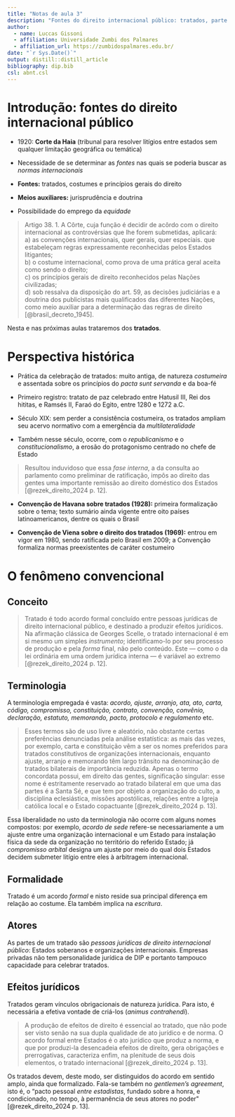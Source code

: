 ```yaml
---
title: "Notas de aula 3"
description: "Fontes do direito internacional público: tratados, parte 1"
author:
  - name: Luccas Gissoni
  - affiliation: Universidade Zumbi dos Palmares
  - affiliation_url: https://zumbidospalmares.edu.br/
date: "`r Sys.Date()`"
output: distill::distill_article
bibliography: dip.bib
csl: abnt.csl
---
```


# Introdução: fontes do direito internacional público

-   1920: **Corte da Haia** (tribunal para resolver litígios entre
    estados sem qualquer limitação geográfica ou temática)

-   Necessidade de se determinar as *fontes* nas quais se poderia buscar
    as *normas internacionais*

-   **Fontes:** tratados, costumes e princípios gerais do direito

-   **Meios auxiliares:** jurisprudência e doutrina

-   Possibilidade do emprego da *equidade*

>  Artigo 38. 1. A Côrte, cuja função é decidir de acôrdo com o direito internacional as controvérsias que lhe forem submetidas, aplicará:<br>
> a) as convenções internacionais, quer gerais, quer especiais. que estabeleçam regras expressamente reconhecidas pelos Estados litigantes;<br>
> b) o costume internacional, como prova de uma prática geral aceita como sendo o direito;<br>
> c) os princípios gerais de direito reconhecidos pelas Nações civilizadas;<br>
> d) sob ressalva da disposição do art. 59, as decisões judiciárias e a doutrina dos publicistas mais qualificados das diferentes Nações, como meio auxiliar para a determinação das regras de direito [@brasil_decreto_1945].

Nesta e nas próximas aulas trataremos dos **tratados**.

# Perspectiva histórica

-   Prática da celebração de tratados: muito antiga, de natureza
    *costumeira* e assentada sobre os princípios do *pacta sunt
    servanda* e da boa-fé

-   Primeiro registro: tratato de paz celebrado entre Hatusil III, Rei
    dos hititas, e Ramsés II, Faraó do Egito, entre 1280 e 1272 a.C.

-   Século XIX: sem perder a consistência costumeira, os tratados
    ampliam seu acervo normativo com a emergência da *multilateralidade*

-   Também nesse século, ocorre, com o *republicanismo* e o
    *constitucionalismo*, a erosão do protagonismo centrado no chefe de
    Estado

> Resultou induvidoso que essa *fase interna*, a da consulta ao
> parlamento como preliminar de ratificação, impôs ao direito das gentes
> uma importante remissão ao direito doméstico dos Estados
> [@rezek_direito_2024 p. 12].

-   **Convenção de Havana sobre tratados (1928):** primeira formalização
    sobre o tema; texto sumário ainda vigente entre oito países
    latinoamericanos, dentre os quais o Brasil

-   **Convenção de Viena sobre o direito dos tratados (1969):** entrou
    em vigor em 1980, sendo ratificada pelo Brasil em 2009; a Convenção
    formaliza normas preexistentes de caráter costumeiro

# O fenômeno convencional

## Conceito

> Tratado é todo acordo formal concluído entre pessoas jurídicas de
> direito internacional público, e destinado a produzir efeitos
> jurídicos. Na afirmação clássica de Georges Scelle, o tratado
> internacional é em si mesmo um simples *instrumento*; identificamo-lo
> por seu processo de produção e pela *forma* final, não pelo conteúdo.
> Este --- como o da lei ordinária em uma ordem jurídica interna --- é
> variável ao extremo [@rezek_direito_2024 p. 12].

## Terminologia

A terminologia empregada é vasta: *acordo, ajuste, arranjo, ata, ato,
carta, código, compromisso, constituição, contrato, convenção, convênio,
declaração, estatuto, memorando, pacto, protocolo e regulamento* etc.

> Esses termos são de uso livre e aleatório, não obstante certas
> preferências denunciadas pela análise estatística: as mais das vezes,
> por exemplo, carta e constituição vêm a ser os nomes preferidos para
> tratados constitutivos de organizações internacionais, enquanto
> ajuste, arranjo e memorando têm largo trânsito na denominação de
> tratados bilaterais de importância reduzida. Apenas o termo concordata
> possui, em direito das gentes, significação singular: esse nome é
> estritamente reservado ao tratado bilateral em que uma das partes é a
> Santa Sé, e que tem por objeto a organização do culto, a disciplina
> eclesiástica, missões apostólicas, relações entre a Igreja católica
> local e o Estado copactuante [@rezek_direito_2024 p. 13].

Essa liberalidade no usto da terminologia não ocorre com alguns nomes
compostos: por exemplo, *acordo de sede* refere-se necessariamente a um
ajuste entre uma organização internacional e um Estado para instalação
física da sede da organização no território do referido Estado; já
*compromisso arbital* designa um ajuste por meio do qual dois Estados
decidem submeter litígio entre eles à arbitragem internacional.

## Formalidade

Tratado é um acordo *formal* e nisto reside sua principal diferença em
relação ao costume. Ela também implica na *escritura*.

## Atores

As partes de um tratado são *pessoas jurídicas de direito internacional
público*: Estados soberanos e organizações internacionais. Empresas
privadas não tem personalidade jurídica de DIP e portanto tampouco
capacidade para celebrar tratados.

## Efeitos jurídicos

Tratados geram vínculos obrigacionais de natureza jurídica. Para isto, é
necessária a efetiva vontade de criá-los (*animus contrahendi*).

> A produção de efeitos de direito é essencial ao tratado, que não pode
> ser visto senão na sua dupla qualidade de ato jurídico e de norma. O
> acordo formal entre Estados é o ato jurídico que produz a norma, e que
> por produzi-la desencadeia efeitos de direito, gera obrigações e
> prerrogativas, caracteriza enfim, na plenitude de seus dois elementos,
> o tratado internacional [@rezek_direito_2024 p. 13].

Os tratados devem, deste modo, ser distinguidos do acordo em sentido
amplo, ainda que formalizado. Fala-se também no *gentlemen's agreement*,
isto é, o "pacto pessoal *entre estadistas*, fundado sobre a honra, e
condicionado, no tempo, à permanência de seus atores no poder\"
[@rezek_direito_2024 p. 13].